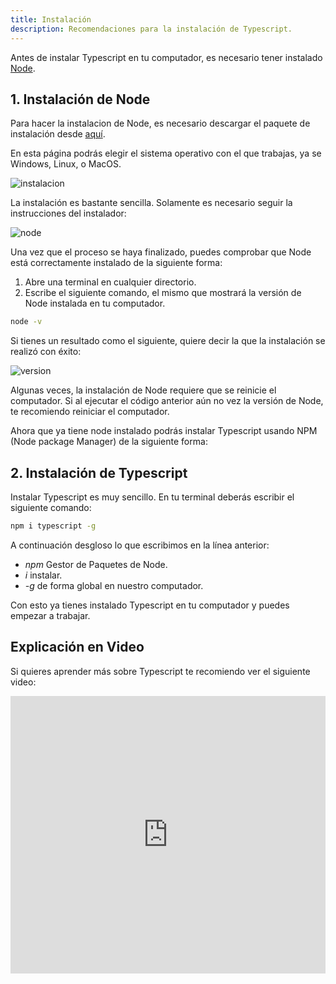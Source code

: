 ```yaml
---
title: Instalación
description: Recomendaciones para la instalación de Typescript.
---
```


Antes de instalar Typescript en tu computador, es necesario tener instalado [Node](https://nodejs.org/es/).

## 1. Instalación de Node

Para hacer la instalacion de Node, es necesario descargar el paquete de instalación desde [aquí](https://nodejs.org/es/download). 

En esta página podrás elegir el sistema operativo con el que trabajas, ya se Windows, Linux, o MacOS.

![instalacion](./img/instalation.webp)

La instalación es bastante sencilla. Solamente es necesario seguir la instrucciones del instalador:

![node](./img/node.webp)

Una vez que el proceso se haya finalizado, puedes comprobar que Node está correctamente instalado de la siguiente forma:

1. Abre una terminal en cualquier directorio.
2. Escribe el siguiente comando, el mismo que mostrará la versión de Node instalada en tu computador.

```sh
node -v
```

Si tienes un resultado como el siguiente, quiere decir la que la instalación se realizó con éxito:

![version](./img/version.webp)

<Callout>

Algunas veces, la instalación de Node requiere que se reinicie el computador. Si al ejecutar el código anterior aún no vez la versión de Node, te recomiendo reiniciar el computador.

</Callout>

Ahora que ya tiene node instalado podrás instalar Typescript usando NPM (Node package Manager) de la siguiente forma:


## 2. Instalación de Typescript

Instalar Typescript es muy sencillo. En tu terminal deberás escribir el siguiente comando:

```sh
npm i typescript -g
```

A continuación desgloso lo que escribimos en la línea anterior:

- *npm* Gestor de Paquetes de Node.
- *i* instalar.
- *-g* de forma global en nuestro computador.

Con esto ya tienes instalado Typescript en tu computador y puedes empezar a trabajar.

## Explicación en Video

Si quieres aprender más sobre Typescript te recomiendo ver el siguiente video:

<iframe width="100%" height="444" src="https://www.youtube.com/embed/8MbXrRwd0lY?si=FRK83bpp2HRHMwlD" title="YouTube video player" frameBorder="0" allow="accelerometer; autoplay; clipboard-write; encrypted-media; gyroscope; picture-in-picture; web-share" referrerPolicy="strict-origin-when-cross-origin" allowFullScreen></iframe>
